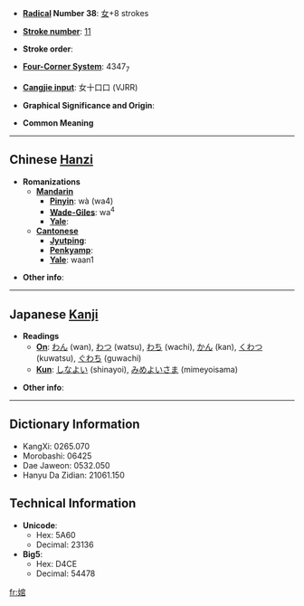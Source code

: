 * '''[[Wiktionary:Chinese radical index| Radical]] Number 38''': [[Wiktionary:Chinese radical index 女|女]]+8 strokes

* '''[[Wiktionary:Chinese total strokes index|Stroke number]]''': [[Wiktionary:Chinese total strokes index 11|11]]

* '''Stroke order''': 

* '''[[Wiktionary:Chinese four corner index|Four-Corner System]]''': 4347<sub>7</sub>

* '''[[Wiktionary:Chinese Cangjie index|Cangjie input]]''': 女十口口 (VJRR)

* '''Graphical Significance and Origin''': 

* '''Common Meaning'''

----

== Chinese [[Hanzi]] ==

* '''Romanizations'''
** '''[[Mandarin]]'''
*** '''[[Pinyin]]''': wà (wa4)
*** '''[[Wade-Giles]]''': wa<sup>4</sup>
*** '''[[Yale]]''': 
** '''[[Cantonese]]'''
*** '''[[Jyutping]]''':
*** '''[[Penkyamp]]''': 
*** '''[[Yale]]''': waan1

* '''Other info''': 

----

== Japanese [[Kanji]] ==

* '''Readings'''
** '''[[On]]''': [[わん]] (wan), [[わつ]] (watsu), [[わち]] (wachi), [[かん]] (kan), [[くわつ]] (kuwatsu), [[ぐわち]] (guwachi)
** '''[[Kun]]''': [[しなよい]] (shinayoi), [[みめよいさま]] (mimeyoisama)

* '''Other info''':  

----

== Dictionary Information ==

* KangXi: 0265.070
* Morobashi: 06425
* Dae Jaweon: 0532.050
* Hanyu Da Zidian: 21061.150

== Technical Information ==

* '''Unicode''':
** Hex: 5A60
** Decimal: 23136
* '''Big5''':
** Hex: D4CE
** Decimal: 54478

[[fr:婠]]